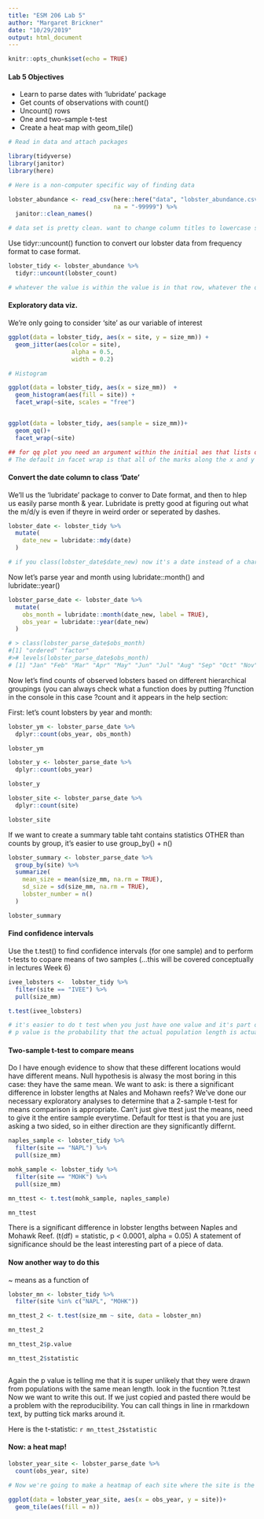 ```yaml
---
title: "ESM 206 Lab 5"
author: "Margaret Brickner"
date: "10/29/2019"
output: html_document
---
```


```r
knitr::opts_chunk$set(echo = TRUE)
```

#### Lab 5 Objectives

- Learn to parse dates with 'lubridate' package
- Get counts of observations with count()
- Uncount() rows
- One and two-sample t-test
- Create a heat map with geom_tile()

```r
# Read in data and attach packages

library(tidyverse)
library(janitor)
library(here)

# Here is a non-computer specific way of finding data

lobster_abundance <- read_csv(here::here("data", "lobster_abundance.csv"),
                              na = "-99999") %>% 
  janitor::clean_names()

# data set is pretty clean. want to change column titles to lowercase snake case, and NA vlaues to NA. Also the date is read in as characters, which shows up when you read in the data. This data is lter and generally their data is pretty clean. 

```

Use tidyr::uncount() function to convert our lobster data from frequency format to case format. 

```r
lobster_tidy <- lobster_abundance %>% 
  tidyr::uncount(lobster_count)

# whatever the value is within the value is in that row, whatever the other values are are repeated. If 0 lobsters were counted they get uncounted from the uncount data frame. There is another function that allows you to keep all possible values if you need to 
```


#### Exploratory data viz. 

We're only going to consider 'site' as our variable of interest

```r

ggplot(data = lobster_tidy, aes(x = site, y = size_mm)) +
  geom_jitter(aes(color = site), 
                  alpha = 0.5, 
                  width = 0.2)

# Histogram

ggplot(data = lobster_tidy, aes(x = size_mm))  + 
  geom_histogram(aes(fill = site)) +
  facet_wrap(~site, scales = "free")


ggplot(data = lobster_tidy, aes(sample = size_mm))+
  geom_qq()+
  facet_wrap(~site)

## for qq plot you need an argument within the initial aes that lists out the column you are interested in. it plots it agains a normal distribution. If close to normal it should be a linear distribution. Dont let these relatively small amount of outliers stop you from doing normal tests on the data. Do they look normal? Does it make sense that they would be normally distributed? Even if it's not, central limit theorum says that the means will be normal?
# The default in facet wrap is that all of the marks along the x and y axis are all the same, which is great if you want to compare. If you don't care about the scales being the same then scales = free

```

#### Convert the date column to class 'Date'

We'll us the 'lubridate' package to conver to Date format, and then to hlep us easily parse month & year. Lubridate is pretty good at figuring out what the m/d/y is even if theyre in weird order or seperated by dashes.

```r

lobster_date <- lobster_tidy %>% 
  mutate(
    date_new = lubridate::mdy(date)
  )

# if you class(lobster_date$date_new) now it's a date instead of a character
```

Now let's parse year and month using lubridate::month() and lubridate::year()

```r

lobster_parse_date <- lobster_date %>% 
  mutate(
    obs_month = lubridate::month(date_new, label = TRUE), 
    obs_year = lubridate::year(date_new)
  )

# > class(lobster_parse_date$obs_month)
#[1] "ordered" "factor" 
#># levels(lobster_parse_date$obs_month)
# [1] "Jan" "Feb" "Mar" "Apr" "May" "Jun" "Jul" "Aug" "Sep" "Oct" "Nov" "Dec"
```

Now let's find counts of observed lobsters based on different hierarchical groupings (you can always check what a function does by putting ?function in the console in this case ?count and it appears in the help section:

First: let's count lobsters by year and month: 
```r
lobster_ym <- lobster_parse_date %>% 
  dplyr::count(obs_year, obs_month)

lobster_ym

lobster_y <- lobster_parse_date %>% 
  dplyr::count(obs_year)

lobster_y

lobster_site <- lobster_parse_date %>% 
  dplyr::count(site)

lobster_site


```

If we want to create a summary table taht contains statistics OTHER than counts by group, it's easier to use group_by() + n()

```r

lobster_summary <- lobster_parse_date %>% 
  group_by(site) %>% 
  summarize(
    mean_size = mean(size_mm, na.rm = TRUE), 
    sd_size = sd(size_mm, na.rm = TRUE),
    lobster_number = n()
  )

lobster_summary

```

#### Find confidence intervals

Use the t.test() to find confidence intervals (for one sample) and to perform t-tests to copare means of two samples (...this will be covered conceptually in lectures Week 6)

```r
ivee_lobsters <-  lobster_tidy %>% 
  filter(site == "IVEE") %>% 
  pull(size_mm)

t.test(ivee_lobsters) 

# it's easier to do t test when you just have one value and it's part of a vector so just use the pull fuction. 
# p value is the probability that the actual population length is actually 0 and you just mismeasure. Close to 0 as R will get so probanly not
```
#### Two-sample t-test to compare means
 Do I have enough evidence to show that these different locations would have different means. Null hypothesis is alwasy the most boring in this case: they have the same mean. We want to ask: is there a significant difference in lobster lengths at Nales and Mohawn reefs?
 We've done our necessary exploratory analyses to determine that a 2-sample t-test for means comparison is appropriate. Can't just give ttest just the means, need to give it the entire sample everytime. Default for ttest is that you are just asking a two sided, so in either direction are they significantly differnt. 
 
```r

naples_sample <- lobster_tidy %>% 
  filter(site == "NAPL") %>% 
  pull(size_mm)

mohk_sample <- lobster_tidy %>% 
  filter(site == "MOHK") %>% 
  pull(size_mm)

mn_ttest <- t.test(mohk_sample, naples_sample)

mn_ttest

```
 
There is a significant difference in lobster lengths between Naples and Mohawk Reef. (t(df) = statistic, p < 0.0001, alpha = 0.05) A statement of significance should be the least interesting part of a piece of data. 

#### Now another way to do this

~ means as a function of

```r
lobster_mn <- lobster_tidy %>% 
  filter(site %in% c("NAPL", "MOHK"))

mn_ttest_2 <- t.test(size_mm ~ site, data = lobster_mn)

mn_ttest_2

mn_ttest_2$p.value

mn_ttest_2$statistic



```
Again the p value is telling me that it is super unlikely that they were drawn from populations with the same mean length. look in the fucntion ?t.test Now we want to write this out. If we just copied and pasted there would be a problem with the reproducibility. You can call things in line in rmarkdown text, by putting tick marks around it. 

Here is the t-statistic: `r mn_ttest_2$statistic`


#### Now: a heat map!

```r

lobster_year_site <- lobster_parse_date %>% 
  count(obs_year, site)

# Now we're going to make a heatmap of each site where the site is the color 

ggplot(data = lobster_year_site, aes(x = obs_year, y = site))+
  geom_tile(aes(fill = n))

```

